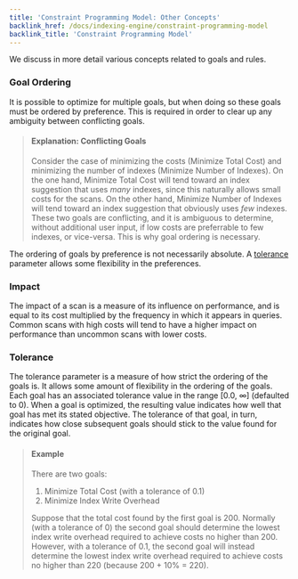```yaml
---
title: 'Constraint Programming Model: Other Concepts'
backlink_href: /docs/indexing-engine/constraint-programming-model
backlink_title: 'Constraint Programming Model'
---
```


We discuss in more detail various concepts related to goals and rules.


### Goal Ordering

It is possible to optimize for multiple goals, but when doing so these goals must be ordered by preference. This is required in order to clear up any ambiguity between conflicting goals.

> #### Explanation: Conflicting Goals
>
> Consider the case of minimizing the costs (Minimize Total Cost) and minimizing the number of indexes (Minimize Number of Indexes). On the one hand, Minimize Total Cost will tend toward an index suggestion that uses *many* indexes, since this naturally allows small costs for the scans. On the other hand, Minimize Number of Indexes will tend toward an index suggestion that obviously uses *few* indexes. These two goals are conflicting, and it is ambiguous to determine, without additional user input, if low costs are preferrable to few indexes, or vice-versa. This is why goal ordering is necessary.

The ordering of goals by preference is not necessarily absolute. A [tolerance](#tolerance) parameter allows some flexibility in the preferences.


### Impact

The impact of a scan is a measure of its influence on performance, and is equal to its cost multiplied by the frequency in which it appears in queries. Common scans with high costs will tend to have a higher impact on performance than uncommon scans with lower costs.


### Tolerance

The tolerance parameter is a measure of how strict the ordering of the goals is. It allows some amount of flexibility in the ordering of the goals. Each goal has an associated tolerance value in the range [0.0, ∞] (defaulted to 0). When a goal is optimized, the resulting value indicates how well that goal has met its stated objective. The tolerance of that goal, in turn, indicates how close subsequent goals should stick to the value found for the original goal.

> #### Example
>
> There are two goals:
>
> 1. Minimize Total Cost (with a tolerance of 0.1)
> 2. Minimize Index Write Overhead
>
> Suppose that the total cost found by the first goal is 200. Normally (with a tolerance of 0) the second goal should determine the lowest index write overhead required to achieve costs no higher than 200. However, with a tolerance of 0.1, the second goal will instead determine the lowest index write overhead required to achieve costs no higher than 220 (because 200 + 10% = 220).


